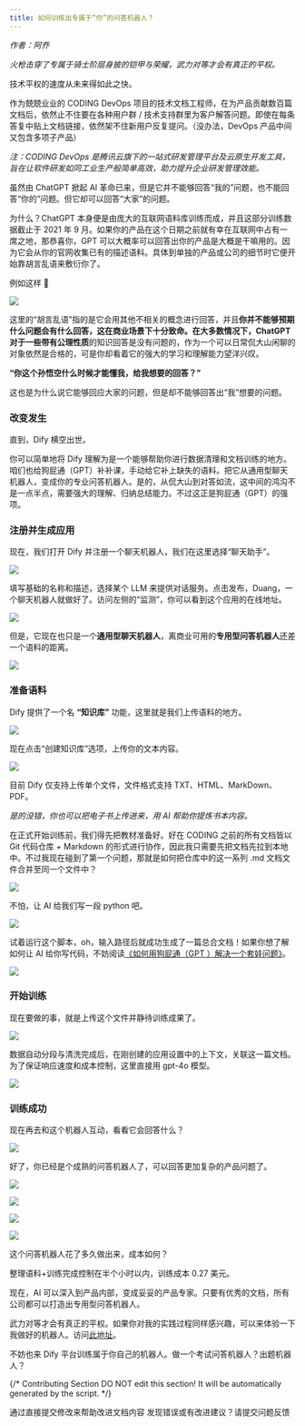 ```yaml
---
title: 如何训练出专属于“你”的问答机器人？
---
```



_作者：阿乔_

_火枪击穿了专属于骑士阶层身披的铠甲与荣耀，武力对等才会有真正的平权。_

技术平权的速度从未来得如此之快。

作为兢兢业业的 CODING DevOps 项目的技术文档工程师，在为产品贡献数百篇文档后，依然止不住要在各种用户群 / 技术支持群里为客户解答问题。即使在每条答复中贴上文档链接，依然架不住新用户反复提问。（没办法，DevOps 产品中间又包含多项子产品）

_注：CODING DevOps 是腾讯云旗下的一站式研发管理平台及云原生开发工具，旨在让软件研发如同工业生产般简单高效，助力提升企业研发管理效能。_

虽然由 ChatGPT 掀起 AI 革命已来，但是它并不能够回答“我的”问题，也不能回答“你的”问题。但它却可以回答“大家”的问题。

为什么？ChatGPT 本身便是由庞大的互联网语料库训练而成，并且这部分训练数据截止于 2021 年 9 月。如果你的产品在这个日期之前就有幸在互联网中占有一席之地，那恭喜你，GPT 可以大概率可以回答出你的产品是大概是干嘛用的。因为它会从你的官网收集已有的描述语料。具体到单独的产品或公司的细节时它便开始靠胡言乱语来敷衍你了。

例如这样 🔽

![](https://assets-docs.dify.ai/dify-enterprise-mintlify/zh_CN/learn-more/use-cases/f7ddcb5342558d19fd51d7222be5209d.png)

这里的“胡言乱语”指的是它会用其他不相关的概念进行回答，并且**你并不能够预期什么问题会有什么回答，这在商业场景下十分致命。在大多数情况下，ChatGPT 对于一些带有公理性质**的知识回答是没有问题的，作为一个可以日常侃大山闲聊的对象依然是合格的，可是你却看着它的强大的学习和理解能力望洋兴叹。

**“你这个孙悟空什么时候才能懂我，给我想要的回答？”**

这也是为什么说它能够回应大家的问题，但是却不能够回答出“我”想要的问题。

### **改变发生**

直到，Dify 横空出世。

你可以简单地将 Dify 理解为是一个能够帮助你进行数据清理和文档训练的地方。咱们也给狗屁通（GPT）补补课，手动给它补上缺失的语料。把它从通用型聊天机器人，变成你的专业问答机器人。是的，从侃大山到对答如流，这中间的鸿沟不是一点半点，需要强大的理解、归纳总结能力。不过这正是狗屁通（GPT）的强项。

### **注册并生成应用**

现在，我们打开 Dify 并注册一个聊天机器人，我们在这里选择“聊天助手”。

![](https://assets-docs.dify.ai/2024/11/8f25c739e69de061496637f08334dd1b.png)

填写基础的名称和描述，选择某个 LLM 来提供对话服务。点击发布，Duang，一个聊天机器人就做好了。访问左侧的“监测”，你可以看到这个应用的在线地址。

![](https://assets-docs.dify.ai/2024/11/15e39d55291a97e59e8349a2f84302ee.png)

但是，它现在也只是一个**通用型聊天机器人**，离商业可用的**专用型问答机器人**还差一个语料的距离。

![](https://assets-docs.dify.ai/dify-enterprise-mintlify/zh_CN/learn-more/use-cases/e753c7f36e8a2f04c8180f771e63431b.png)

### **准备语料**

Dify 提供了一个名 **“知识库”** 功能，这里就是我们上传语料的地方。

![](https://assets-docs.dify.ai/2024/11/46204d061fe14ada59735229a85e8d1a.png)

现在点击“创建知识库”选项，上传你的文本内容。

![](https://assets-docs.dify.ai/2024/11/1f35dc6c1b4ee2c307e024fb9755d417.png)

目前 Dify 仅支持上传单个文件，文件格式支持 TXT、HTML、MarkDown、PDF。

_是的没错，你也可以把电子书上传进来，用 AI 帮助你提炼书本内容。_

在正式开始训练前，我们得先把教材准备好。好在 CODING 之前的所有文档皆以 Git 代码仓库 + Markdown 的形式进行协作，因此我只需要先把文档先拉到本地中。不过我现在碰到了第一个问题，那就是如何把仓库中的这一系列 .md 文档文件合并至同一个文件中？

![](https://assets-docs.dify.ai/dify-enterprise-mintlify/zh_CN/learn-more/use-cases/88018cc39f6b1244ffd5a1c11fc8ccbe.png)

不怕，让 AI 给我们写一段 python 吧。

![](https://assets-docs.dify.ai/dify-enterprise-mintlify/zh_CN/learn-more/use-cases/1cfbe712bec52acc0d1ee50d96e809f2.png)

试着运行这个脚本，oh，输入路径后就成功生成了一篇总合文档！如果你想了解如何让 AI 给你写代码，不妨阅读[《如何用狗屁通（GPT ）解决一个套娃问题》](http://mp.weixin.qq.com/s?__biz=MzU2Njg1NDA3Mw==\&mid=2247484248\&idx=1\&sn=50809b40f520c767483e1a7b0eefb9c1\&chksm=fca76b8ecbd0e298e627140d63e7b3383d226ab293a2e8fefa04b5a1ee12f187520560ec1579\&scene=21#wechat_redirect)。

![](https://assets-docs.dify.ai/dify-enterprise-mintlify/zh_CN/learn-more/use-cases/c8dbaf3241dbd50507165524c7ed6451.png)

### **开始训练**

现在要做的事，就是上传这个文件并静待训练成果了。

![](https://assets-docs.dify.ai/dify-enterprise-mintlify/zh_CN/learn-more/use-cases/f66100f8d87ea88b7f2d9be6f4db32c7.jpeg)

数据自动分段与清洗完成后，在刚创建的应用设置中的上下文，关联这一篇文档。为了保证响应速度和成本控制，这里直接用 gpt-4o 模型。

![](https://assets-docs.dify.ai/2024/11/5878266c7a7c8729e44fb660b8108393.png)

### **训练成功**

现在再去和这个机器人互动，看看它会回答什么？

![](https://assets-docs.dify.ai/dify-enterprise-mintlify/zh_CN/learn-more/use-cases/22d5d5621a1b1eedfdf698cdf8a5ac2d.png)

好了，你已经是个成熟的问答机器人了，可以回答更加复杂的产品问题了。

![](https://assets-docs.dify.ai/dify-enterprise-mintlify/zh_CN/learn-more/use-cases/18558406335d11b26717e8b1cf70a673.png)

![](https://assets-docs.dify.ai/dify-enterprise-mintlify/zh_CN/learn-more/use-cases/f81842d0d74050c03cc4895c497a26b9.png)

![](https://assets-docs.dify.ai/dify-enterprise-mintlify/zh_CN/learn-more/use-cases/038e6c5dab7a8625079669b6bfdb6adc.png)

![](https://assets-docs.dify.ai/dify-enterprise-mintlify/zh_CN/learn-more/use-cases/829c51e5c45e149957df7b5531639d2a.png)

这个问答机器人花了多久做出来，成本如何？

整理语料+训练完成控制在半个小时以内，训练成本 0.27 美元。

现在，AI 可以深入到产品内部，变成妥妥的产品专家。只要有优秀的文档，所有公司都可以打造出专用型问答机器人。

武力对等才会有真正的平权。如果你对我的实践过程同样感兴趣，可以来体验一下我做好的机器人。访问[此地址](https://udify.app/chat/F2Y4bKEWbuCb1FTC)。

不妨也来 Dify 平台训练属于你自己的机器人。做一个考试问答机器人？出题机器人？

{/*
Contributing Section
DO NOT edit this section!
It will be automatically generated by the script.
*/}

<CardGroup cols="2">
    <Card
        title="编辑此页面"
        icon="pen-to-square"
        href="https://github.com/langgenius/dify-docs/edit/main/zh-hans/learn-more/use-cases/train-a-qa-chatbot-that-belongs-to-you.mdx"
    >
        通过直接提交修改来帮助改进文档内容
    </Card>
    <Card
        title="提交问题"
        icon="github"
        href="https://github.com/langgenius/dify-docs/issues/new?title=文档问题%3A%20-a-qa-chatbot-that-belongs-to-&body=%23%23%20问题描述%0A%3C%21--%20请简要描述您发现的问题%20--%3E%0A%0A%23%23%20页面链接%0Ahttps%3A%2F%2Fgithub.com%2Flanggenius%2Fdify-docs%2Fblob%2Fmain%2Fzh-hans/learn-more/use-cases%2Ftrain-a-qa-chatbot-that-belongs-to-you.mdx%0A%0A%23%23%20建议修改%0A%3C%21--%20如果有具体的修改建议，请在此说明%20--%3E%0A%0A%3C%21--%20感谢您对文档质量的关注！%20--%3E"
    >
        发现错误或有改进建议？请提交问题反馈
    </Card>
</CardGroup>
